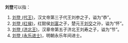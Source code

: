 '''刘登'''可以指：
#[[刘登_(代王)|刘登 (代王)]]，汉文帝第三子代王刘参之子，谥为“恭”。
#[[刘登_(红侯)|刘登 (红侯)]]，红懿侯[[刘富|刘富]]之子，楚元王[[刘交|刘交]]之孙，谥为“怀”。
#[[刘登_(济北王)|刘登 (济北王)]]，汉章帝第五子济北王刘寿之子，谥为“节”。
#[[刘登_(永乐进士)|刘登 (永乐进士)]]，明朝永乐年间进士。
{{消歧义|D登|cat=二字刘姓人名消歧义}}